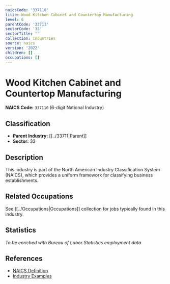 ```yaml
---
naicsCode: '337110'
title: Wood Kitchen Cabinet and Countertop Manufacturing
level: 6
parentCode: '33711'
sectorCode: '33'
sectorTitle: ''
collection: Industries
source: naics
version: '2022'
children: []
occupations: []
---
```

# Wood Kitchen Cabinet and Countertop Manufacturing

**NAICS Code:** `337110` (6-digit National Industry)

## Classification

- **Parent Industry:** [[../33711|Parent]]
- **Sector:** 33

## Description

This industry is part of the North American Industry Classification System (NAICS), which provides a uniform framework for classifying business establishments.

## Related Occupations

See [[../Occupations|Occupations]] collection for jobs typically found in this industry.

## Statistics

*To be enriched with Bureau of Labor Statistics employment data*

## References

- [NAICS Definition](https://www.census.gov/naics/)
- [Industry Examples](https://www.census.gov/naics/2022NAICS/)
